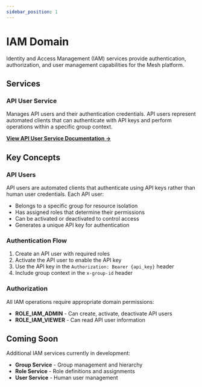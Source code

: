 ```yaml
---
sidebar_position: 1
---
```


# IAM Domain

Identity and Access Management (IAM) services provide authentication, authorization, and user management capabilities for the Mesh platform.

## Services

### API User Service
Manages API users and their authentication credentials. API users represent automated clients that can authenticate with API keys and perform operations within a specific group context.

**[View API User Service Documentation →](./api_user/v1/)**

## Key Concepts

### API Users
API users are automated clients that authenticate using API keys rather than human user credentials. Each API user:

- Belongs to a specific group for resource isolation
- Has assigned roles that determine their permissions
- Can be activated or deactivated to control access
- Generates a unique API key for authentication

### Authentication Flow
1. Create an API user with required roles
2. Activate the API user to enable the API key
3. Use the API key in the `Authorization: Bearer {api_key}` header
4. Include group context in the `x-group-id` header

### Authorization
All IAM operations require appropriate domain permissions:

- **ROLE_IAM_ADMIN** - Can create, activate, deactivate API users
- **ROLE_IAM_VIEWER** - Can read API user information

## Coming Soon

Additional IAM services currently in development:

- **Group Service** - Group management and hierarchy
- **Role Service** - Role definitions and assignments
- **User Service** - Human user management
